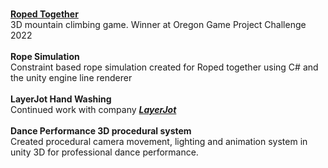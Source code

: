 \
[**Roped Together**](/projects/RopedTogether)\
3D mountain climbing game. Winner at Oregon Game Project Challenge 2022\
\
**Rope Simulation**\
Constraint based rope simulation created for Roped together using C# and the unity engine line renderer\
\
**LayerJot Hand Washing**\
Continued work with company [***LayerJot***](https://www.layerjot.com/)\
\
**Dance Performance 3D procedural system**\
Created procedural camera movement, lighting and animation system in unity 3D for professional dance performance.

